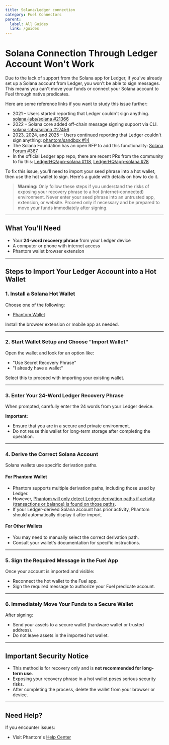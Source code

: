 ```yaml
---
title: Solana/Ledger connection
category: Fuel Connectors
parent:
  label: All Guides
  link: /guides
---
```


# Solana Connection Through Ledger Account Won't Work

Due to the lack of support from the Solana app for Ledger, if you've already set up a Solana account from Ledger, you won't be able to sign messages. This means you can't move your funds or connect your Solana account to Fuel through native predicates.

Here are some reference links if you want to study this issue further:

- 2021 – Users started reporting that Ledger couldn't sign anything. [solana-labs/solana #21366](https://github.com/solana-labs/solana/issues/21366)
- 2022 – Solana core added off-chain message signing support via CLI. [solana-labs/solana #27456](https://github.com/solana-labs/solana/pull/27456)
- 2023, 2024, and 2025 – Users continued reporting that Ledger couldn't sign anything: [phantom/sandbox #14](https://github.com/phantom/sandbox/issues/14)
- The Solana Foundation has an open RFP to add this functionality: [Solana Forum #367](https://forum.solana.com/t/the-solana-app-for-ledger-devices/367)
- In the official Ledger app repo, there are recent PRs from the community to fix this: [LedgerHQ/app-solana #118](https://github.com/LedgerHQ/app-solana/pull/118), [LedgerHQ/app-solana #78](https://github.com/LedgerHQ/app-solana/pull/78)

To fix this issue, you'll need to import your seed phrase into a hot wallet, then use the hot wallet to sign. Here's a guide with details on how to do it.

> **Warning:** Only follow these steps if you understand the risks of exposing your recovery phrase to a hot (internet-connected) environment. Never enter your seed phrase into an untrusted app, extension, or website. Proceed only if necessary and be prepared to move your funds immediately after signing.

---

## What You'll Need

- Your **24-word recovery phrase** from your Ledger device  
- A computer or phone with internet access  
- Phantom wallet browser extension  

---

## Steps to Import Your Ledger Account into a Hot Wallet

### 1. Install a Solana Hot Wallet

Choose one of the following:

- [Phantom Wallet](https://phantom.app/download)

Install the browser extension or mobile app as needed.

---

### 2. Start Wallet Setup and Choose "Import Wallet"

Open the wallet and look for an option like:

- "Use Secret Recovery Phrase"
- "I already have a wallet"

Select this to proceed with importing your existing wallet.

---

### 3. Enter Your 24-Word Ledger Recovery Phrase

When prompted, carefully enter the 24 words from your Ledger device.

**Important:**

- Ensure that you are in a secure and private environment.
- Do not reuse this wallet for long-term storage after completing the operation.

---

### 4. Derive the Correct Solana Account

Solana wallets use specific derivation paths.

#### For Phantom Wallet

- Phantom supports multiple derivation paths, including those used by Ledger.
- However, [Phantom will only detect Ledger derivation paths if activity (transactions or balance) is found on those paths](https://help.phantom.app/hc/en-us/articles/12988493966227-What-derivation-paths-does-Phantom-wallet-support-).
- If your Ledger-derived Solana account has prior activity, Phantom should automatically display it after import.

#### For Other Wallets

- You may need to manually select the correct derivation path.
- Consult your wallet's documentation for specific instructions.

---

### 5. Sign the Required Message in the Fuel App

Once your account is imported and visible:

- Reconnect the hot wallet to the Fuel app.
- Sign the required message to authorize your Fuel predicate account.

---

### 6. Immediately Move Your Funds to a Secure Wallet

After signing:

- Send your assets to a secure wallet (hardware wallet or trusted address).
- Do not leave assets in the imported hot wallet.

---

## Important Security Notice

- This method is for recovery only and is **not recommended for long-term use**.
- Exposing your recovery phrase in a hot wallet poses serious security risks.
- After completing the process, delete the wallet from your browser or device.

---

## Need Help?

If you encounter issues:

- Visit Phantom's [Help Center](https://help.phantom.app)
